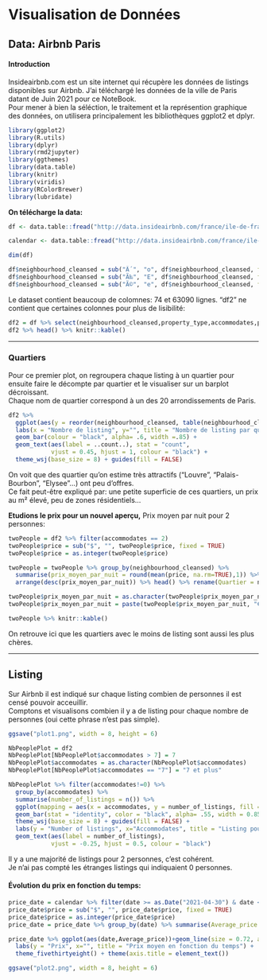 # Visualisation de Données
## Data: Airbnb Paris

#### Introduction
Insideairbnb.com est un site internet qui récupère les données de listings disponibles sur Airbnb.
J'ai téléchargé les données de la ville de Paris datant de Juin 2021 pour ce NoteBook.  
Pour mener à bien la séléction, le traitement et la représention graphique des données, on utilisera principalement les bibliothèques ggplot2 et dplyr. 
  
  
  
```{r, load-packages, include = FALSE}
library(ggplot2)
library(R.utils)
library(dplyr)
library(rmd2jupyter)
library(ggthemes)
library(data.table)
library(knitr)
library(viridis)
library(RColorBrewer)
library(lubridate)
```

**On télécharge la data:**

```{r, cache=TRUE}
df <- data.table::fread("http://data.insideairbnb.com/france/ile-de-france/paris/2021-04-10/data/listings.csv.gz",encoding="Latin-1")

calendar <- data.table::fread("http://data.insideairbnb.com/france/ile-de-france/paris/2021-04-10/data/calendar.csv.gz",encoding="Latin-1")

```
```{r}
dim(df)
```

```{r, echo=FALSE}
df$neighbourhood_cleansed = sub("Ã´", "o", df$neighbourhood_cleansed, fixed = TRUE) #nettoie la data
df$neighbourhood_cleansed = sub("Ã‰", "E", df$neighbourhood_cleansed, fixed = TRUE)
df$neighbourhood_cleansed = sub("Ã©", "e", df$neighbourhood_cleansed, fixed = TRUE)
```
Le dataset contient beaucoup de colomnes: 74 et 63090 lignes.
"df2" ne contient que certaines colonnes pour plus de lisibilité: 

```{r, results='asis'}
df2 = df %>% select(neighbourhood_cleansed,property_type,accommodates,price,last_scraped)
df2 %>% head() %>% knitr::kable()
```
***
### Quartiers

Pour ce premier plot, on regroupera chaque listing à un quartier pour ensuite faire le décompte par quartier et le visualiser sur un barplot décroissant.  
Chaque nom de quartier correspond à un des 20 arrondissements de Paris.

```{r}
df2 %>%
  ggplot(aes(y = reorder(neighbourhood_cleansed, table(neighbourhood_cleansed)[neighbourhood_cleansed]), fill = "f68060")) + 
  labs(x = "Nombre de listing", y="", title = "Nombre de listing par quartier") +
  geom_bar(colour = "black", alpha= .6, width =.85) +
  geom_text(aes(label = ..count..), stat = "count", 
            vjust = 0.45, hjust = 1, colour = "black") +
  theme_wsj(base_size = 8) + guides(fill = FALSE)
```

On voit que des quartier qu'on estime très attractifs ("Louvre", "Palais-Bourbon", "Elysee"...) ont peu d'offres.  
Ce fait peut-être expliqué par: une petite superficie de ces quartiers, un prix au m² élevé, peu de zones résidentiels...  


**Etudions le prix pour un nouvel aperçu,**
Prix moyen par nuit pour 2 personnes:

```{r, warning=FALSE}
twoPeople = df2 %>% filter(accommodates == 2)
twoPeople$price = sub("$", "", twoPeople$price, fixed = TRUE)
twoPeople$price = as.integer(twoPeople$price)

twoPeople = twoPeople %>% group_by(neighbourhood_cleansed) %>% 
  summarise(prix_moyen_par_nuit = round(mean(price, na.rm=TRUE),1)) %>% 
  arrange(desc(prix_moyen_par_nuit)) %>% head() %>% rename(Quartier = neighbourhood_cleansed)

twoPeople$prix_moyen_par_nuit = as.character(twoPeople$prix_moyen_par_nuit)
twoPeople$prix_moyen_par_nuit = paste(twoPeople$prix_moyen_par_nuit, "€")

twoPeople %>% knitr::kable()
```
On retrouve ici que les quartiers avec le moins de listing sont aussi les plus chères.

***

## Listing

Sur Airbnb il est indiqué sur chaque listing combien de personnes il est censé pouvoir acceuillir.  
Comptons et visualisons combien il y a de listing pour chaque nombre de personnes (oui cette phrase n'est pas simple).

```{r, include = FALSE}
ggsave("plot1.png", width = 8, height = 6)
```

```{r, warning=FALSE}
NbPeoplePlot = df2
NbPeoplePlot[NbPeoplePlot$accommodates > 7] = 7
NbPeoplePlot$accommodates = as.character(NbPeoplePlot$accommodates)
NbPeoplePlot[NbPeoplePlot$accommodates == "7"] = "7 et plus"

NbPeoplePlot %>% filter(accommodates!=0) %>%
  group_by(accommodates) %>% 
  summarise(number_of_listings = n()) %>% 
  ggplot(mapping = aes(x = accommodates, y = number_of_listings, fill = "#C9A0DC")) +
  geom_bar(stat = "identity", color = "black", alpha= .55, width = 0.85) +
  theme_wsj(base_size = 8) + guides(fill = FALSE) +
  labs(y = "Number of listings", x="Accommodates", title = "Listing pour X nombre de personnes") +
  geom_text(aes(label = number_of_listings), 
            vjust = -0.25, hjust = 0.5, colour = "black")
```

Il y a une majorité de listings pour 2 personnes, c'est cohérent.  
Je n'ai pas compté les étranges listings qui indiquaient 0 personnes.

#### Évolution du prix en fonction du temps:


```{r, warning=FALSE}

price_date = calendar %>% filter(date >= as.Date("2021-04-30") & date <= as.Date("2022-04-01"))
price_date$price = sub("$", "", price_date$price, fixed = TRUE)
price_date$price = as.integer(price_date$price)
price_date = price_date %>% group_by(date) %>% summarise(Average_price = mean(price, na.rm=TRUE))

price_date %>% ggplot(aes(date,Average_price))+geom_line(size = 0.72, alpha = 0.8)+theme_light() +
  labs(y = "Prix", x="", title = "Prix moyen en fonction du temps") +
  theme_fivethirtyeight() + theme(axis.title = element_text())
```
```{r, include = FALSE}
ggsave("plot2.png", width = 8, height = 6)
```





